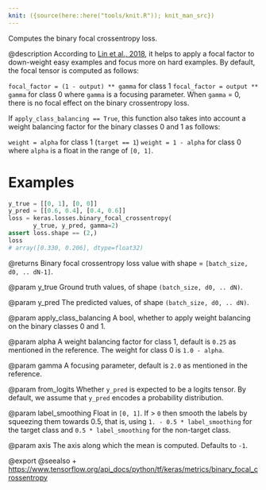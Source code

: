 ```yaml
---
knit: ({source(here::here("tools/knit.R")); knit_man_src})
---
```

Computes the binary focal crossentropy loss.

@description
According to [Lin et al., 2018](https://arxiv.org/pdf/1708.02002.pdf), it
helps to apply a focal factor to down-weight easy examples and focus more on
hard examples. By default, the focal tensor is computed as follows:

`focal_factor = (1 - output) ** gamma` for class 1
`focal_factor = output ** gamma` for class 0
where `gamma` is a focusing parameter. When `gamma` = 0, there is no focal
effect on the binary crossentropy loss.

If `apply_class_balancing == True`, this function also takes into account a
weight balancing factor for the binary classes 0 and 1 as follows:

`weight = alpha` for class 1 (`target == 1`)
`weight = 1 - alpha` for class 0
where `alpha` is a float in the range of `[0, 1]`.

# Examples
```python
y_true = [[0, 1], [0, 0]]
y_pred = [[0.6, 0.4], [0.4, 0.6]]
loss = keras.losses.binary_focal_crossentropy(
       y_true, y_pred, gamma=2)
assert loss.shape == (2,)
loss
# array([0.330, 0.206], dtype=float32)
```

@returns
Binary focal crossentropy loss value
with shape = `[batch_size, d0, .. dN-1]`.

@param y_true
Ground truth values, of shape `(batch_size, d0, .. dN)`.

@param y_pred
The predicted values, of shape `(batch_size, d0, .. dN)`.

@param apply_class_balancing
A bool, whether to apply weight balancing on the
binary classes 0 and 1.

@param alpha
A weight balancing factor for class 1, default is `0.25` as
mentioned in the reference. The weight for class 0 is `1.0 - alpha`.

@param gamma
A focusing parameter, default is `2.0` as mentioned in the
reference.

@param from_logits
Whether `y_pred` is expected to be a logits tensor. By
default, we assume that `y_pred` encodes a probability distribution.

@param label_smoothing
Float in `[0, 1]`. If > `0` then smooth the labels by
squeezing them towards 0.5, that is,
using `1. - 0.5 * label_smoothing` for the target class
and `0.5 * label_smoothing` for the non-target class.

@param axis
The axis along which the mean is computed. Defaults to `-1`.

@export
@seealso
+ <https://www.tensorflow.org/api_docs/python/tf/keras/metrics/binary_focal_crossentropy>
